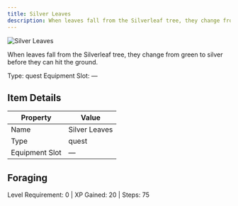 ```yaml
---
title: Silver Leaves
description: When leaves fall from the Silverleaf tree, they change from green to silver before they can hit the ground
---
```


<div className="flex items-start gap-6 mb-8">
  <div className="flex-shrink-0">
    <img src="/assets/quest_items/silverleaf.png" alt="Silver Leaves" className="w-24 h-24 border rounded-lg" />
  </div>
  <div className="flex-1">
    <div className="space-y-2">
      <p className="text-lg text-muted-foreground">When leaves fall from the Silverleaf tree, they change from green to silver before they can hit the ground.</p>
      <div className="flex flex-wrap gap-4 text-sm">
        <span className="px-2 py-1 bg-green-100 dark:bg-green-900 rounded-md">
          Type: quest
        </span>
        <span className="px-2 py-1 bg-purple-100 dark:bg-purple-900 rounded-md">
          Equipment Slot: —
        </span>
      </div>
    </div>
  </div>
</div>

## Item Details
| Property | Value |
|----------|-------|
| Name | Silver Leaves |
| Type | quest |
| Equipment Slot | — |

## Foraging
Level Requirement: 0 | XP Gained: 20 | Steps: 75
